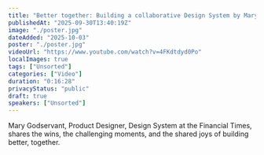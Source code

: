 ```yaml
---
title: "Better together: Building a collaborative Design System by Mary Godservant"
publishedAt: "2025-09-30T13:40:19Z"
image: "./poster.jpg"
dateAdded: "2025-10-03"
poster: "./poster.jpg"
videoUrl: "https://www.youtube.com/watch?v=4FKdtdyd0Po"
localImages: true
tags: ["Unsorted"]
categories: ["Video"]
duration: "0:16:28"
privacyStatus: "public"
draft: true
speakers: ["Unsorted"]
---
```

Mary Godservant, Product Designer, Design System at the Financial Times, shares the wins, the challenging moments, and the shared joys of building better, together.
